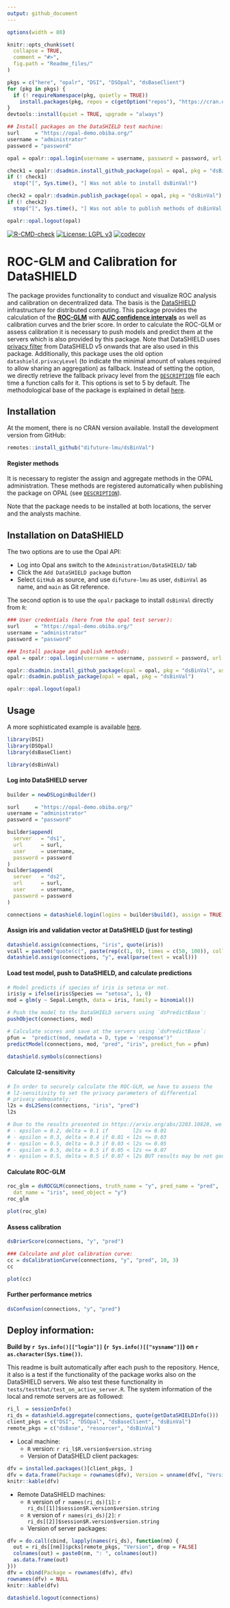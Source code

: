```yaml
---
output: github_document
---
```


<!-- README.md is generated from README.Rmd. Please edit that file -->

```r
options(width = 80)

knitr::opts_chunk$set(
  collapse = TRUE,
  comment = "#>",
  fig.path = "Readme_files/"
)

pkgs = c("here", "opalr", "DSI", "DSOpal", "dsBaseClient")
for (pkg in pkgs) {
  if (! requireNamespace(pkg, quietly = TRUE))
    install.packages(pkg, repos = c(getOption("repos"), "https://cran.obiba.org"))
}
devtools::install(quiet = TRUE, upgrade = "always")

## Install packages on the DataSHIELD test machine:
surl     = "https://opal-demo.obiba.org/"
username = "administrator"
password = "password"

opal = opalr::opal.login(username = username, password = password, url = surl)

check1 = opalr::dsadmin.install_github_package(opal = opal, pkg = "dsBinVal", username = "difuture-lmu", ref = "main")
if (! check1)
  stop("[", Sys.time(), "] Was not able to install dsBinVal!")

check2 = opalr::dsadmin.publish_package(opal = opal, pkg = "dsBinVal")
if (! check2)
  stop("[", Sys.time(), "] Was not able to publish methods of dsBinVal!")

opalr::opal.logout(opal)
```
[![R-CMD-check](https://github.com/difuture-lmu/dsBinVal/actions/workflows/R-CMD-check.yaml/badge.svg)](https://github.com/difuture-lmu/dsBinVal/actions/workflows/R-CMD-check.yaml) [![License: LGPL v3](https://img.shields.io/badge/License-LGPL%20v3-blue.svg)](https://www.gnu.org/licenses/lgpl-3.0) [![codecov](https://codecov.io/gh/difuture-lmu/dsBinVal/branch/main/graph/badge.svg?token=E8AZRM6XJX)](https://codecov.io/gh/difuture-lmu/dsBinVal)

# ROC-GLM and Calibration for DataSHIELD


The package provides functionality to conduct and visualize ROC analysis and calibration on decentralized data. The basis is the [DataSHIELD](https://www.datashield.org/) infrastructure for distributed computing. This package provides the calculation of the [**ROC-GLM**](https://www.jstor.org/stable/2676973?seq=1) with [**AUC confidence intervals**](https://www.jstor.org/stable/2531595?seq=1) as well as calibration curves and the brier score. In order to calculate the ROC-GLM or assess calibration it is necessary to push models and predict them at the servers which is also provided by this package. Note that DataSHIELD uses [privacy filter](https://data2knowledge.atlassian.net/wiki/spaces/DSDEV/pages/714768398/Disclosure+control) from DataSHIELD v5 onwards that are also used in this package. Additionally, this package uses the old option `datashield.privacyLevel` (to indicate the minimal amount of values required to allow sharing an aggregation) as fallback. Instead of setting the option, we directly retrieve the fallback privacy level from the [`DESCRIPTION`](https://github.com/difuture-lmu/dsBinVal/blob/master/DESCRIPTION) file each time a function calls for it. This options is set to 5 by default. The methodological base of the package is explained in detail [here](https://arxiv.org/abs/2203.10828).

## Installation

At the moment, there is no CRAN version available. Install the development version from GitHub:

```r
remotes::install_github("difuture-lmu/dsBinVal")
```

#### Register methods

It is necessary to register the assign and aggregate methods in the OPAL administration. These methods are registered automatically when publishing the package on OPAL (see [`DESCRIPTION`](https://github.com/difuture-lmu/dsBinVal/blob/main/DESCRIPTION)).

Note that the package needs to be installed at both locations, the server and the analysts machine.

## Installation on DataSHIELD

The two options are to use the Opal API:

- Log into Opal ans switch to the `Administration/DataSHIELD/` tab
- Click the `Add DataSHIELD package` button
- Select `GitHub` as source, and use `difuture-lmu` as user, `dsBinVal` as name, and `main` as Git reference.

The second option is to use the `opalr` package to install `dsBinVal` directly from `R`:
```r
### User credentials (here from the opal test server):
surl     = "https://opal-demo.obiba.org/"
username = "administrator"
password = "password"

### Install package and publish methods:
opal = opalr::opal.login(username = username, password = password, url = surl)

opalr::dsadmin.install_github_package(opal = opal, pkg = "dsBinVal", username = "difuture-lmu", ref = "main")
opalr::dsadmin.publish_package(opal = opal, pkg = "dsBinVal")

opalr::opal.logout(opal)
```

## Usage

A more sophisticated example is available [here](github.com/difuture-lmu/datashield-roc-glm-demo).

```r
library(DSI)
library(DSOpal)
library(dsBaseClient)

library(dsBinVal)
```

#### Log into DataSHIELD server

```r
builder = newDSLoginBuilder()

surl     = "https://opal-demo.obiba.org/"
username = "administrator"
password = "password"

builder$append(
  server   = "ds1",
  url      = surl,
  user     = username,
  password = password
)
builder$append(
  server   = "ds2",
  url      = surl,
  user     = username,
  password = password
)

connections = datashield.login(logins = builder$build(), assign = TRUE)
```

#### Assign iris and validation vector at DataSHIELD (just for testing)

```r
datashield.assign(connections, "iris", quote(iris))
vcall = paste0("quote(c(", paste(rep(c(1, 0), times = c(50, 100)), collapse = ", "), "))")
datashield.assign(connections, "y", eval(parse(text = vcall)))
```

#### Load test model, push to DataSHIELD, and calculate predictions

```r
# Model predicts if species of iris is setosa or not.
iris$y = ifelse(iris$Species == "setosa", 1, 0)
mod = glm(y ~ Sepal.Length, data = iris, family = binomial())

# Push the model to the DataSHIELD servers using `dsPredictBase`:
pushObject(connections, mod)

# Calculate scores and save at the servers using `dsPredictBase`:
pfun =  "predict(mod, newdata = D, type = 'response')"
predictModel(connections, mod, "pred", "iris", predict_fun = pfun)

datashield.symbols(connections)
```

#### Calculate l2-sensitivity

```r
# In order to securely calculate the ROC-GLM, we have to assess the
# l2-sensitivity to set the privacy parameters of differential
# privacy adequately:
l2s = dsL2Sens(connections, "iris", "pred")
l2s

# Due to the results presented in https://arxiv.org/abs/2203.10828, we set the privacy parameters to
# - epsilon = 0.2, delta = 0.1 if        l2s <= 0.01
# - epsilon = 0.3, delta = 0.4 if 0.01 < l2s <= 0.03
# - epsilon = 0.5, delta = 0.3 if 0.03 < l2s <= 0.05
# - epsilon = 0.5, delta = 0.5 if 0.05 < l2s <= 0.07
# - epsilon = 0.5, delta = 0.5 if 0.07 < l2s BUT results may be not good!
```

#### Calculate ROC-GLM

```r
roc_glm = dsROCGLM(connections, truth_name = "y", pred_name = "pred",
  dat_name = "iris", seed_object = "y")
roc_glm

plot(roc_glm)
```

#### Assess calibration

```r
dsBrierScore(connections, "y", "pred")

### Calculate and plot calibration curve:
cc = dsCalibrationCurve(connections, "y", "pred", 10, 3)
cc

plot(cc)
```

#### Further performance metrics

```r
dsConfusion(connections, "y", "pred")
```

## Deploy information:

__Build by `r Sys.info()[["login"]]` (`r Sys.info()[["sysname"]]`) on `r as.character(Sys.time())`.__

This readme is built automatically after each push to the repository. Hence, it also is a test if the functionality of the package works also on the DataSHIELD servers. We also test these functionality in `tests/testthat/test_on_active_server.R`. The system information of the local and remote servers are as followed:


```r
ri_l  = sessionInfo()
ri_ds = datashield.aggregate(connections, quote(getDataSHIELDInfo()))
client_pkgs = c("DSI", "DSOpal", "dsBaseClient", "dsBinVal")
remote_pkgs = c("dsBase", "resourcer", "dsBinVal")
```

- Local machine:
    - `R` version: `r ri_l$R.version$version.string`
    - Version of DataSHELD client packages:


```r
dfv = installed.packages()[client_pkgs, ]
dfv = data.frame(Package = rownames(dfv), Version = unname(dfv[, "Version"]))
knitr::kable(dfv)
```

- Remote DataSHIELD machines:
    - `R` version of `r names(ri_ds)[1]`: `r ri_ds[[1]]$session$R.version$version.string`
    - `R` version of `r names(ri_ds)[2]`: `r ri_ds[[2]]$session$R.version$version.string`
    - Version of server packages:


```r
dfv = do.call(cbind, lapply(names(ri_ds), function(nm) {
  out = ri_ds[[nm]]$pcks[remote_pkgs, "Version", drop = FALSE]
  colnames(out) = paste0(nm, ": ", colnames(out))
  as.data.frame(out)
}))
dfv = cbind(Package = rownames(dfv), dfv)
rownames(dfv) = NULL
knitr::kable(dfv)
```

```r
datashield.logout(connections)
```

